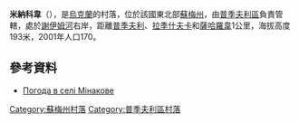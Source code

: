 {{coord|51|19|12|N|33|55|2|E|scale:100000|display=title}}

'''米納科韋'''（{{lang-uk|Мінакове}}），是[[烏克蘭|烏克蘭]]的村落，位於該國東北部[[蘇梅州|蘇梅州]]，由[[普季夫利區|普季夫利區]]負責管轄，處於[[謝伊姆河|謝伊姆河]]右岸，距離[[普季夫利|普季夫利]]、[[拉季什夫卡_(普季夫利區)|拉季什夫卡]]和[[薩哈羅韋_(普季夫利區)|薩哈羅韋]]1公里，海拔高度193米，2001年人口170。

==參考資料==
* [http://weather.in.ua/ua/symskaja/16056 Погода в селі Мінакове]

{{DEFAULTSORT:Мінакове}}
[[Category:蘇梅州村落|Category:蘇梅州村落]]
[[Category:普季夫利區村落|Category:普季夫利區村落]]


{{Sumy-geo-stub}}
